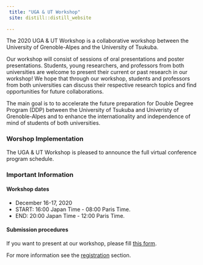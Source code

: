 ```yaml
---
 title: "UGA & UT Workshop"
 site: distill::distill_website
 
---
```



The 2020 UGA & UT Workshop is a collaborative workshop between the University of Grenoble-Alpes and the University of Tsukuba.

Our workshop will consist of sessions of oral presentations and poster presentations. Students, young researchers, and professors from both universities are welcome to present their current or past research in our workshop! We hope that through our workshop, students and professors from both universities can discuss their respective research topics and find opportunities for future collaborations.

The main goal is to to accelerate the future preparation for Double
Degree Program (DDP) between the University of Tsukuba and Univeristy of Grenoble-Alpes and to enhance the internationality and independence of mind of students of both universities.  


### Worshop Implementation

The UGA & UT Workshop is pleased to announce the full virtual conference program schedule.

### Important Information

#### Workshop dates

- December 16-17, 2020
- START: 16:00 Japan Time - 08:00 Paris Time.
- END: 20:00 Japan Time - 12:00 Paris Time.

#### Submission procedures

If you want to present at our workshop, please fill [this form](https://docs.google.com/forms/d/e/1FAIpQLSdZnHcmIvAWIu0ILR2KuH8jQTCzUafoFu8cnrWr53syDrRajQ/viewform?gxids=7757).

For more information see the [registration](https://uga-ut-ws.github.io/registration) section.